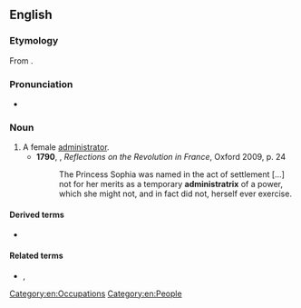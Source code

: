 ==English==

===Etymology===
From {{NL.}} {{m|la|administrātrix}}.

===Pronunciation===
* {{IPA|en|/ædˌmɪnɪsˈtɹeɪˌtɹɪks/}}

===Noun===
{{en-noun|administratrices|administratixes}}

# A female [[administrator]]. {{defdate|from 16th c.}}
#*'''1790''', {{w|Edmund Burke}}, ''Reflections on the Revolution in France'', Oxford 2009, p. 24
#*:The Princess Sophia was named in the act of settlement […] not for her merits as a temporary '''administratrix''' of a power, which she might not, and in fact did not, herself ever exercise.

====Derived terms====
* {{l|en|administratrixship}}

====Related terms====
* {{l|en|administer}}, {{l|en|administrative}}

[[Category:en:Occupations]]
[[Category:en:People]]